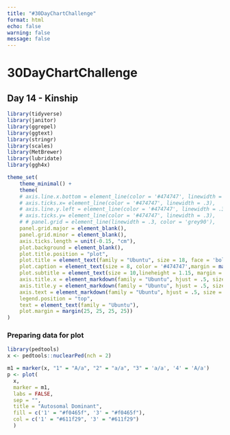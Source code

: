 ```yaml
---
title: "#30DayChartChallenge"
format: html
echo: false
warning: false
message: false
---
```


# 30DayChartChallenge
## Day 14 -  Kinship

```r
library(tidyverse)
library(janitor)
library(ggrepel)
library(ggtext)
library(stringr)
library(scales)
library(MetBrewer)
library(lubridate)
library(ggh4x)

theme_set(
    theme_minimal() +
    theme(
    # axis.line.x.bottom = element_line(color = '#474747', linewidth = .3),
    # axis.ticks.x= element_line(color = '#474747', linewidth = .3),
    # axis.line.y.left = element_line(color = '#474747', linewidth = .3),
    # axis.ticks.y= element_line(color = '#474747', linewidth = .3),
    # # panel.grid = element_line(linewidth = .3, color = 'grey90'),
    panel.grid.major = element_blank(),
    panel.grid.minor = element_blank(),
    axis.ticks.length = unit(-0.15, "cm"),
    plot.background = element_blank(),
    plot.title.position = "plot",
    plot.title = element_text(family = "Ubuntu", size = 18, face = 'bold'),
    plot.caption = element_text(size = 8, color = '#474747',margin = margin(10,0,0,0)),
    plot.subtitle = element_text(size = 10,lineheight = 1.15, margin = margin(0,0,5,0)),
    axis.title.x = element_markdown(family = "Ubuntu", hjust = .5, size = 10),
    axis.title.y = element_markdown(family = "Ubuntu", hjust = .5, size = 10),
    axis.text = element_markdown(family = "Ubuntu", hjust = .5, size = 10, color = "#474747"),
    legend.position = "top",
    text = element_text(family = "Ubuntu"),
    plot.margin = margin(25, 25, 25, 25))
)
```


### Preparing data for plot
```r
library(pedtools)
x <- pedtools::nuclearPed(nch = 2)

m1 = marker(x, "1" = "A/a", "2" = "a/a", "3" = 'a/a', '4' = 'A/a')
p <- plot(
  x,  
  marker = m1, 
  labs = FALSE,
  sep = "",
  title = "Autosomal Dominant",
  fill = c('1' = "#f0465f", '3' = "#f0465f"), 
  col = c('1' = "#611f29", '3' = "#611f29") 
  )
```
